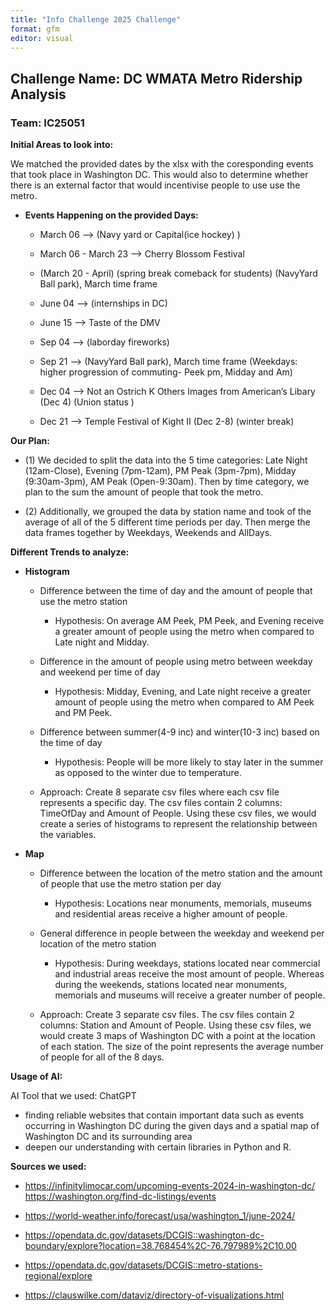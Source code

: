 ```yaml
---
title: "Info Challenge 2025 Challenge"
format: gfm
editor: visual
---
```


## **Challenge Name:** DC WMATA Metro Ridership Analysis

### Team: **IC25051**

**Initial Areas to look into:**

We matched the provided dates by the xlsx with the coresponding events that took place in Washington DC. This would also to determine whether there is an external factor that would incentivise people to use use the metro.

-   **Events Happening on the provided Days:**

    -   March 06 --\> (Navy yard or Capital(ice hockey) )

    -   March 06 - March 23 --\> Cherry Blossom Festival

    -   (March 20 - April) (spring break comeback for students) (NavyYard Ball park), March time frame

    -   June 04 --\> (internships in DC)

    -   June 15 --\> Taste of the DMV

    -   Sep 04 --\> (laborday fireworks)

    -   Sep 21 --\> (NavyYard Ball park), March time frame (Weekdays: higher progression of commuting- Peek pm, Midday and Am)

    -   Dec 04 --\> Not an Ostrich K Others Images from American's Libary (Dec 4) (Union status )

    -   Dec 21 --\> Temple Festival of Kight II (Dec 2-8) (winter break)

**Our Plan:**

-   \(1\) We decided to split the data into the 5 time categories: Late Night (12am-Close), Evening (7pm-12am), PM Peak (3pm-7pm), Midday (9:30am-3pm), AM Peak (Open-9:30am). Then by time category, we plan to the sum the amount of people that took the metro.

-   \(2\) Additionally, we grouped the data by station name and took of the average of all of the 5 different time periods per day. Then merge the data frames together by Weekdays, Weekends and AllDays.

**Different Trends to analyze:**

-   **Histogram**

    -   Difference between the time of day and the amount of people that use the metro station

        -   Hypothesis: On average AM Peek, PM Peek, and Evening receive a greater amount of people using the metro when compared to Late night and Midday.

    -   Difference in the amount of people using metro between weekday and weekend per time of day

        -   Hypothesis: Midday, Evening, and Late night receive a greater amount of people using the metro when compared to AM Peek and PM Peek.

    -   Difference between summer(4-9 inc) and winter(10-3 inc) based on the time of day

        -   Hypothesis: People will be more likely to stay later in the summer as opposed to the winter due to temperature.

    -   Approach: Create 8 separate csv files where each csv file represents a specific day. The csv files contain 2 columns: TimeOfDay and Amount of People. Using these csv files, we would create a series of histograms to represent the relationship between the variables.

<!-- -->

-   **Map**

    -   Difference between the location of the metro station and the amount of people that use the metro station per day

        -   Hypothesis: Locations near monuments, memorials, museums and residential areas receive a higher amount of people.

    -   General difference in people between the weekday and weekend per location of the metro station

        -   Hypothesis: During weekdays, stations located near commercial and industrial areas receive the most amount of people. Whereas during the weekends, stations located near monuments, memorials and museums will receive a greater number of people.

    -   Approach: Create 3 separate csv files. The csv files contain 2 columns: Station and Amount of People. Using these csv files, we would create 3 maps of Washington DC with a point at the location of each station. The size of the point represents the average number of people for all of the 8 days.

**Usage of AI:**

AI Tool that we used: ChatGPT

-   finding reliable websites that contain important data such as events occurring in Washington DC during the given days and a spatial map of Washington DC and its surrounding area
-   deepen our understanding with certain libraries in Python and R.

**Sources we used:**

-   <https://infinitylimocar.com/upcoming-events-2024-in-washington-dc/> <https://washington.org/find-dc-listings/events>

-   <https://world-weather.info/forecast/usa/washington_1/june-2024/>

-   <https://opendata.dc.gov/datasets/DCGIS::washington-dc-boundary/explore?location=38.768454%2C-76.797989%2C10.00>

-   <https://opendata.dc.gov/datasets/DCGIS::metro-stations-regional/explore>

-   <https://clauswilke.com/dataviz/directory-of-visualizations.html>
